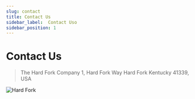 ```yaml
---
slug: contact
title: Contact Us
sidebar_label:  Contact Uso
sidebar_position: 1
---
```


# Contact Us

> The Hard Fork Company
> 1, Hard Fork Way
> Hard Fork
> Kentucky 41339, USA

![Hard Fork](hard-fork.jpg)
